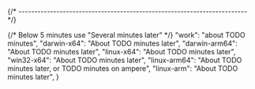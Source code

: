 
{/* ------------------------------------------------------------------------ */}

{/* Below 5 minutes use "Several minutes later" */}
    "work": "about TODO minutes",
    "darwin-x64": "About TODO minutes later",
    "darwin-arm64": "About TODO minutes later",
    "linux-x64": "About TODO minutes later",
    "win32-x64": "About TODO minutes later",
    "linux-arm64": "About TODO minutes later, or TODO minutes on ampere",
    "linux-arm": "About TODO minutes later",
}
